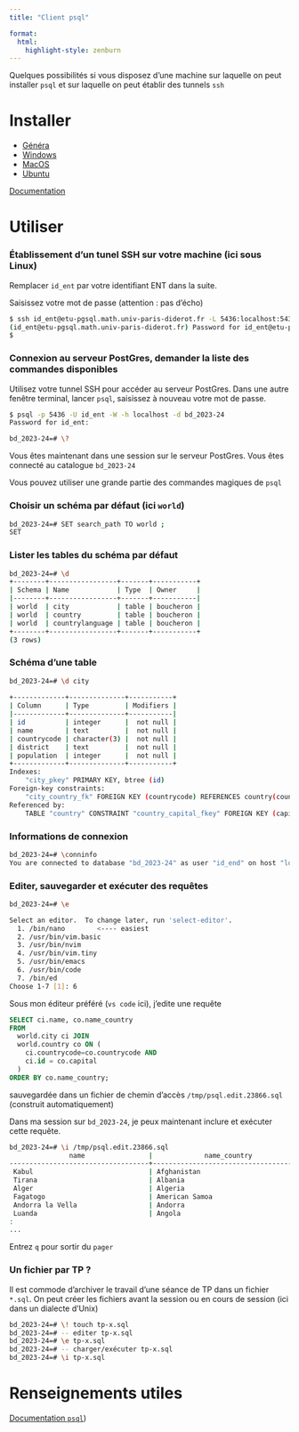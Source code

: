 ```yaml
---
title: "Client psql"

format:
  html:
    highlight-style: zenburn
---
```


::: {.callout-note}

Quelques possibilités si vous disposez d'une machine sur laquelle on peut installer `psql` et 
sur laquelle on peut établir des tunnels `ssh`

:::


# Installer 

- [Généra](https://www.postgresql.org/download/)
- [Windows](https://www.postgresql.org/download/windows/?ref=timescale.com)
- [MacOS](https://www.postgresql.org/download/macosx/)
- [Ubuntu](https://www.postgresql.org/download/linux/ubuntu/)


[Documentation](https://www.postgresql.org/docs/current/app-psql.html)

# Utiliser

::: {.callout-tip}

### Établissement d'un tunel SSH sur votre machine (ici sous Linux)

Remplacer `id_ent` par votre identifiant ENT dans la suite. 

Saisissez votre mot de passe (attention : pas d'écho)

```.bash
$ ssh id_ent@etu-pgsql.math.univ-paris-diderot.fr -L 5436:localhost:5432 -N
(id_ent@etu-pgsql.math.univ-paris-diderot.fr) Password for id_ent@etu-pgsql.math.univ-paris-diderot.fr:
$
```

:::

::: {.callout-tip}

### Connexion au serveur PostGres, demander la liste des commandes disponibles

Utilisez votre tunnel SSH pour accéder au serveur PostGres. 
Dans une autre fenêtre terminal, lancer `psql`,  saisissez à nouveau votre mot de passe.

```.bash
$ psql -p 5436 -U id_ent -W -h localhost -d bd_2023-24
Password for id_ent: 

bd_2023-24=# \?  
```

Vous êtes maintenant dans une session sur le serveur PostGres. Vous êtes connecté au catalogue `bd_2023-24`

Vous pouvez utiliser une grande partie des commandes magiques de `psql`


:::

::: {.callout-tip}

### Choisir un schéma par défaut (ici `world`)

```.bash
bd_2023-24=# SET search_path TO world ;
SET
```

:::

::: {.callout-tip}

### Lister les tables du schéma par défaut 


```.bash
bd_2023-24=# \d
+--------+-----------------+-------+-----------+
| Schema | Name            | Type  | Owner     |
|--------+-----------------+-------+-----------|
| world  | city            | table | boucheron |
| world  | country         | table | boucheron |
| world  | countrylanguage | table | boucheron |
+--------+-----------------+-------+-----------+
(3 rows)
```

:::

::: {.callout-tip}

### Schéma d'une table 

```.bash
bd_2023-24=# \d city
 
+-------------+--------------+-----------+
| Column      | Type         | Modifiers |
|-------------+--------------+-----------|
| id          | integer      |  not null |
| name        | text         |  not null |
| countrycode | character(3) |  not null |
| district    | text         |  not null |
| population  | integer      |  not null |
+-------------+--------------+-----------+
Indexes:
    "city_pkey" PRIMARY KEY, btree (id)
Foreign-key constraints:
    "city_country_fk" FOREIGN KEY (countrycode) REFERENCES country(countrycode) ON UPDATE CASCADE ON DELETE SET NULL DEFE>
Referenced by:
    TABLE "country" CONSTRAINT "country_capital_fkey" FOREIGN KEY (capital) REFERENCES city(id)
```

:::

::: {.callout-tip}

### Informations de connexion

```.bash
bd_2023-24=# \conninfo
You are connected to database "bd_2023-24" as user "id_end" on host "localhost"  (address "127.0.0.1") at port "5436".
```

:::


::: {.callout-tip}

### Editer, sauvegarder et exécuter des requêtes

```.bash
bd_2023-24=# \e 

Select an editor.  To change later, run 'select-editor'.
  1. /bin/nano        <---- easiest
  2. /usr/bin/vim.basic
  3. /usr/bin/nvim
  4. /usr/bin/vim.tiny
  5. /usr/bin/emacs
  6. /usr/bin/code
  7. /bin/ed
Choose 1-7 [1]: 6
```
Sous mon éditeur préféré (`vs code` ici), j'edite une requête 

```.sql
SELECT ci.name, co.name_country
FROM 
  world.city ci JOIN 
  world.country co ON (
    ci.countrycode=co.countrycode AND 
    ci.id = co.capital
  ) 
ORDER BY co.name_country;
```

sauvegardée dans un fichier  de chemin d'accès `/tmp/psql.edit.23866.sql` (construit automatiquement)

Dans ma session sur `bd_2023-24`, je peux maintenant inclure et exécuter cette requête. 

```.bash
bd_2023-24=# \i /tmp/psql.edit.23866.sql
               name                |             name_country              
-----------------------------------+---------------------------------------
 Kabul                             | Afghanistan
 Tirana                            | Albania
 Alger                             | Algeria
 Fagatogo                          | American Samoa
 Andorra la Vella                  | Andorra
 Luanda                            | Angola
:
...
```
Entrez `q` pour sortir du `pager`

:::

::: {.callout-tip}

### Un fichier par TP ?

Il est commode d'archiver le travail d'une séance de TP dans un fichier `*.sql`.
On peut créer les fichiers avant la session ou en cours de session (ici dans un dialecte d'Unix)

```.bash
bd_2023-24=# \! touch tp-x.sql
bd_2023-24=# -- editer tp-x.sql
bd_2023-24=# \e tp-x.sql 
bd_2023-24=# -- charger/exécuter tp-x.sql
bd_2023-24=# \i tp-x.sql
```

:::



# Renseignements utiles


[Documentation `psql`](https://www.postgresql.org/docs/current/app-psql.html))
